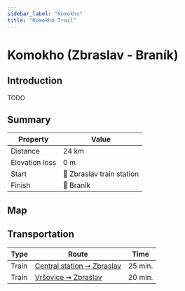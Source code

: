 ```yaml
---
sidebar_label: "Komokho"
title: "Komokho Trail"
---
```


# Komokho (Zbraslav - Braník)

## Introduction

TODO

## Summary

| Property | Value |
| --- | --- |
| Distance | 24 km |
| Elevation loss | 0 m |
| Start | 📍 Zbraslav train station |
| Finish | 📍 Braník |

## Map

<MapyCzEmbeddedPath id="luvesamoza"></MapyCzEmbeddedPath>

## Transportation

| Type | Route | Time |
| --- | --- | --- |
| Train | [Central station ➞ Zbraslav](https://idos.idnes.cz/vlakyautobusymhdvse/spojeni/vysledky/?f=Praha%20hl.n.&fc=100003&t=Praha-Zbraslav&tc=100003&direct=true&af=true&trt=150,151,152,153&fcs=3 "See timetable" ) | 25 min. |
| Train | [Vršovice ➞ Zbraslav](https://idos.idnes.cz/vlakyautobusymhdvse/spojeni/vysledky/?f=Praha-Vr%C5%A1ovice&fc=100003&t=Praha-Zbraslav&tc=100003&direct=true&af=true&trt=150,151,152,153&fcs=3 "See timetable" ) | 20 min. |
